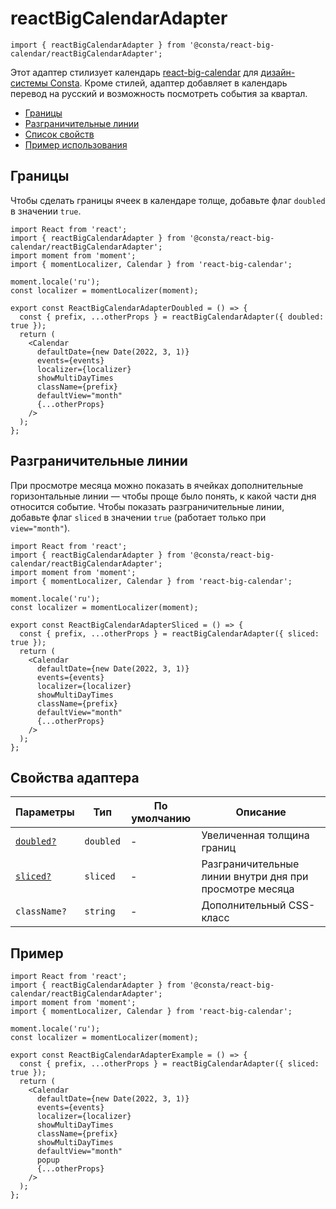 
# reactBigCalendarAdapter

```tsx
import { reactBigCalendarAdapter } from '@consta/react-big-calendar/reactBigCalendarAdapter';
```

Этот адаптер стилизует календарь [react-big-calendar](https://jquense.github.io/react-big-calendar/examples/?path=/docs/about-big-calendar--page) для [дизайн-системы Consta](https://consta.gazprom-neft.ru/).
Кроме стилей, адаптер добавляет в календарь перевод на русский и возможность посмотреть события за квартал.

- [Границы](#границы)
- [Разграничительные линии](#разграничительные-линии)
- [Список свойств](#свойства)
- [Пример использования](#пример)

## Границы

Чтобы сделать границы ячеек в календаре толще, добавьте флаг `doubled` в значении `true`.

```tsx
import React from 'react';
import { reactBigCalendarAdapter } from '@consta/react-big-calendar/reactBigCalendarAdapter';
import moment from 'moment';
import { momentLocalizer, Calendar } from 'react-big-calendar';

moment.locale('ru');
const localizer = momentLocalizer(moment);

export const ReactBigCalendarAdapterDoubled = () => {
  const { prefix, ...otherProps } = reactBigCalendarAdapter({ doubled: true });
  return (
    <Calendar
      defaultDate={new Date(2022, 3, 1)}
      events={events}
      localizer={localizer}
      showMultiDayTimes
      className={prefix}
      defaultView="month"
      {...otherProps}
    />
  );
};
```

<ReactBigCalendarAdapterDoubled />

## Разграничительные линии

При просмотре месяца можно показать в ячейках дополнительные
горизонтальные линии — чтобы проще было понять, к какой части дня
относится событие. Чтобы показать разграничительные линии,
добавьте флаг `sliced` в значении `true` (работает только при `view="month"`).

```tsx
import React from 'react';
import { reactBigCalendarAdapter } from '@consta/react-big-calendar/reactBigCalendarAdapter';
import moment from 'moment';
import { momentLocalizer, Calendar } from 'react-big-calendar';

moment.locale('ru');
const localizer = momentLocalizer(moment);

export const ReactBigCalendarAdapterSliced = () => {
  const { prefix, ...otherProps } = reactBigCalendarAdapter({ sliced: true });
  return (
    <Calendar
      defaultDate={new Date(2022, 3, 1)}
      events={events}
      localizer={localizer}
      showMultiDayTimes
      className={prefix}
      defaultView="month"
      {...otherProps}
    />
  );
};
```

<ReactBigCalendarAdapterSliced />

## Свойства адаптера

| Параметры                             | Тип       | По умолчанию | Описание                                                |
| ------------------------------------- | --------- | ------------ | ------------------------------------------------------- |
| [`doubled?`](#границы)                | `doubled` | -            | Увеличенная толщина границ                              |
| [`sliced?`](#разграничительные-линии) | `sliced`  | -            | Разграничительные линии внутри дня при просмотре месяца |
| `className?`                          | `string`  | -            | Дополнительный CSS-класс                                |

## Пример

```tsx
import React from 'react';
import { reactBigCalendarAdapter } from '@consta/react-big-calendar/reactBigCalendarAdapter';
import moment from 'moment';
import { momentLocalizer, Calendar } from 'react-big-calendar';

moment.locale('ru');
const localizer = momentLocalizer(moment);

export const ReactBigCalendarAdapterExample = () => {
  const { prefix, ...otherProps } = reactBigCalendarAdapter({ sliced: true });
  return (
    <Calendar
      defaultDate={new Date(2022, 3, 1)}
      events={events}
      localizer={localizer}
      showMultiDayTimes
      className={prefix}
      showMultiDayTimes
      defaultView="month"
      popup
      {...otherProps}
    />
  );
};
```
